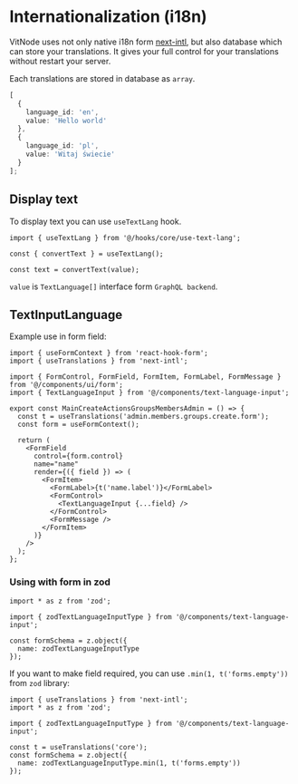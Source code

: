 # Internationalization (i18n)

VitNode uses not only native i18n form [next-intl](https://github.com/amannn/next-intl), but also database which can store your translations. It gives your full control for your translations without restart your server.

Each translations are stored in database as `array`.

```ts
[
  {
    language_id: 'en',
    value: 'Hello world'
  },
  {
    language_id: 'pl',
    value: 'Witaj świecie'
  }
];
```

## Display text

To display text you can use `useTextLang` hook.

```tsx
import { useTextLang } from '@/hooks/core/use-text-lang';

const { convertText } = useTextLang();

const text = convertText(value);
```

`value` is `TextLanguage[]` interface form `GraphQL backend`.

## TextInputLanguage

Example use in form field:

```tsx
import { useFormContext } from 'react-hook-form';
import { useTranslations } from 'next-intl';

import { FormControl, FormField, FormItem, FormLabel, FormMessage } from '@/components/ui/form';
import { TextLanguageInput } from '@/components/text-language-input';

export const MainCreateActionsGroupsMembersAdmin = () => {
  const t = useTranslations('admin.members.groups.create.form');
  const form = useFormContext();

  return (
    <FormField
      control={form.control}
      name="name"
      render={({ field }) => (
        <FormItem>
          <FormLabel>{t('name.label')}</FormLabel>
          <FormControl>
            <TextLanguageInput {...field} />
          </FormControl>
          <FormMessage />
        </FormItem>
      )}
    />
  );
};
```

### Using with form in zod

```tsx
import * as z from 'zod';

import { zodTextLanguageInputType } from '@/components/text-language-input';

const formSchema = z.object({
  name: zodTextLanguageInputType
});
```

If you want to make field required, you can use `.min(1, t('forms.empty'))` from `zod` library:

```tsx
import { useTranslations } from 'next-intl';
import * as z from 'zod';

import { zodTextLanguageInputType } from '@/components/text-language-input';

const t = useTranslations('core');
const formSchema = z.object({
  name: zodTextLanguageInputType.min(1, t('forms.empty'))
});
```
